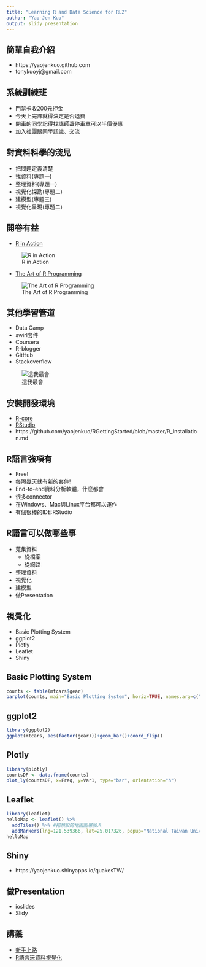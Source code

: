 ```yaml
---
title: "Learning R and Data Science for RL2"
author: "Yao-Jen Kuo"
output: slidy_presentation
---
```


## 簡單自我介紹

- https://yaojenkuo.github.com
- tonykuoyj@gmail.com

## 系統訓練班

- 門禁卡收200元押金
- 今天上完課就得決定是否退費
- 開車的同學記得找講師蓋停車章可以半價優惠
- 加入社團跟同學認識、交流

## 對資料科學的淺見

- 把問題定義清楚
- 找資料(專題一)
- 整理資料(專題一)
- 視覺化探勘(專題二)
- 建模型(專題三)
- 視覺化呈現(專題二)

## 開卷有益

- [R in Action](https://www.manning.com/books/r-in-action-second-edition)

![R in Action](image/rInAction.jpg)

- [The Art of R Programming](http://www.amazon.com/The-Art-Programming-Statistical-Software/dp/1593273843)

![The Art of R Programming](image/The-Art-of-R-Programming-Matloff-Norman.jpg)

## 其他學習管道

- Data Camp
- swirl套件
- Coursera
- R-blogger
- GitHub
- Stackoverflow

![這我最會](image/stackoverflowfunny.jpg)

## 安裝開發環境

- [R-core](https://cran.r-project.org/)
- [RStudio](https://www.rstudio.com/products/rstudio/download/)
- https://github.com/yaojenkuo/RGettingStarted/blob/master/R_Installation.md

## R語言強項有

- Free!
- 每隔幾天就有新的套件!
- End-to-end資料分析軟體，什麼都會
- 很多connector
- 在Windows、Mac與Linux平台都可以運作
- 有個很棒的IDE:RStudio

## R語言可以做哪些事

- 蒐集資料
    - 從檔案
    - 從網路
- 整理資料
- 視覺化
- 建模型
- 做Presentation

## 視覺化

- Basic Plotting System
- ggplot2
- Plotly
- Leaflet
- Shiny

## Basic Plotting System

```r
counts <- table(mtcars$gear)
barplot(counts, main="Basic Plotting System", horiz=TRUE, names.arg=c("3 Gears", "4 Gears", "5 Gears"))
```

## ggplot2

```r
library(ggplot2)
ggplot(mtcars, aes(factor(gear)))+geom_bar()+coord_flip()
```

## Plotly

```r
library(plotly)
countsDF <- data.frame(counts)
plot_ly(countsDF, x=Freq, y=Var1, type="bar", orientation="h")
```

## Leaflet

```r
library(leaflet)
helloMap <- leaflet() %>%
  addTiles() %>% #把預設的地圖圖層加入
  addMarkers(lng=121.539366, lat=25.017326, popup="National Taiwan University")
helloMap
```

## Shiny

- https://yaojenkuo.shinyapps.io/quakesTW/

## 做Presentation

- ioslides
- Slidy

## 講義

- [新手上路](https://github.com/yaojenkuo/RGettingStarted)
- [R語言玩資料視覺化](https://github.com/yaojenkuo/NTUTrainRL2)